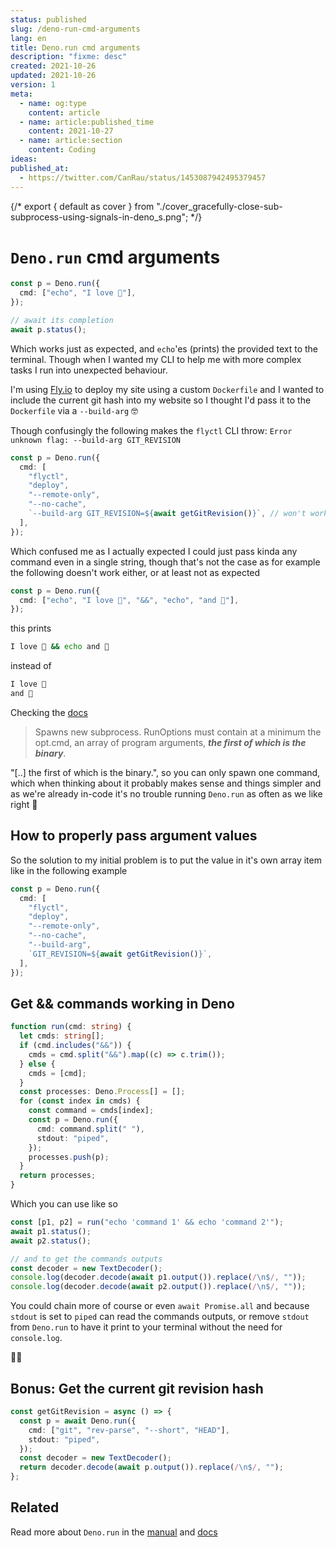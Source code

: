 ```yaml
---
status: published
slug: /deno-run-cmd-arguments
lang: en
title: Deno.run cmd arguments
description: "fixme: desc"
created: 2021-10-26
updated: 2021-10-26
version: 1
meta:
  - name: og:type
    content: article
  - name: article:published_time
    content: 2021-10-27
  - name: article:section
    content: Coding
ideas:
published_at:
  - https://twitter.com/CanRau/status/1453087942495379457
---
```


{/* export { default as cover } from "./cover_gracefully-close-sub-subprocess-using-signals-in-deno_s.png"; */}

# `Deno.run` cmd arguments

```ts
const p = Deno.run({
  cmd: ["echo", "I love 🍉"],
});

// await its completion
await p.status();
```

Which works just as expected, and `echo`'es (prints) the provided text to the terminal.
Though when I wanted my CLI to help me with more complex tasks I run into unexpected behaviour.

I'm using [Fly.io](https://fly.io) to deploy my site using a custom `Dockerfile` and I wanted to include the current git hash into my website so I thought I'd pass it to the `Dockerfile` via a `--build-arg` 🤓

Though confusingly the following makes the `flyctl` CLI throw: `Error unknown flag: --build-arg GIT_REVISION`

```ts
const p = Deno.run({
  cmd: [
    "flyctl",
    "deploy",
    "--remote-only",
    "--no-cache",
    `--build-arg GIT_REVISION=${await getGitRevision()}`, // won't work
  ],
});
```

Which confused me as I actually expected I could just pass kinda any command even in a single string, though that's not the case as for example the following doesn't work either, or at least not as expected

```ts
const p = Deno.run({
  cmd: ["echo", "I love 🍉", "&&", "echo", "and 🍍"],
});
```

this prints

```bash
I love 🍉 && echo and 🍍
```

instead of

```bash
I love 🍉
and 🍍
```

Checking the [docs](https://doc.deno.land/builtin/stable#Deno.run)

> Spawns new subprocess. RunOptions must contain at a minimum the opt.cmd, an array of program arguments, **_the first of which is the binary_**.

"[..] the first of which is the binary.", so you can only spawn one command, which when thinking about it probably makes sense and things simpler and as we're already in-code it's no trouble running `Deno.run` as often as we like right 🥳

## How to properly pass argument values

So the solution to my initial problem is to put the value in it's own array item like in the following example

```ts
const p = Deno.run({
  cmd: [
    "flyctl",
    "deploy",
    "--remote-only",
    "--no-cache",
    "--build-arg",
    `GIT_REVISION=${await getGitRevision()}`,
  ],
});
```

## Get && commands working in Deno

```ts
function run(cmd: string) {
  let cmds: string[];
  if (cmd.includes("&&")) {
    cmds = cmd.split("&&").map((c) => c.trim());
  } else {
    cmds = [cmd];
  }
  const processes: Deno.Process[] = [];
  for (const index in cmds) {
    const command = cmds[index];
    const p = Deno.run({
      cmd: command.split(" "),
      stdout: "piped",
    });
    processes.push(p);
  }
  return processes;
}
```

Which you can use like so

```ts
const [p1, p2] = run("echo 'command 1' && echo 'command 2'");
await p1.status();
await p2.status();

// and to get the commands outputs
const decoder = new TextDecoder();
console.log(decoder.decode(await p1.output()).replace(/\n$/, ""));
console.log(decoder.decode(await p2.output()).replace(/\n$/, ""));
```

You could chain more of course or even `await Promise.all` and because `stdout` is set to `piped` can read the commands outputs, or remove `stdout` from `Deno.run` to have it print to your terminal without the need for `console.log`.

🦕😃

## Bonus: Get the current git revision hash

```ts
const getGitRevision = async () => {
  const p = await Deno.run({
    cmd: ["git", "rev-parse", "--short", "HEAD"],
    stdout: "piped",
  });
  const decoder = new TextDecoder();
  return decoder.decode(await p.output()).replace(/\n$/, "");
};
```

## Related

Read more about `Deno.run` in the [manual](https://deno.land/manual@v1.15.3/examples/subprocess) and [docs](https://doc.deno.land/builtin/stable#Deno.run)
